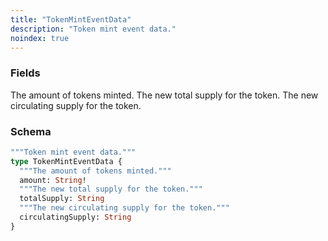 ```yaml
---
title: "TokenMintEventData"
description: "Token mint event data."
noindex: true
---
```


### Fields

<ResponseField name="amount" type="String!" required>
  The amount of tokens minted.
</ResponseField>

<ResponseField name="totalSupply" type="String">
  The new total supply for the token.
</ResponseField>

<ResponseField name="circulatingSupply" type="String">
  The new circulating supply for the token.
</ResponseField>

### Schema


```graphql 
"""Token mint event data."""
type TokenMintEventData {
  """The amount of tokens minted."""
  amount: String!
  """The new total supply for the token."""
  totalSupply: String
  """The new circulating supply for the token."""
  circulatingSupply: String
}
```
